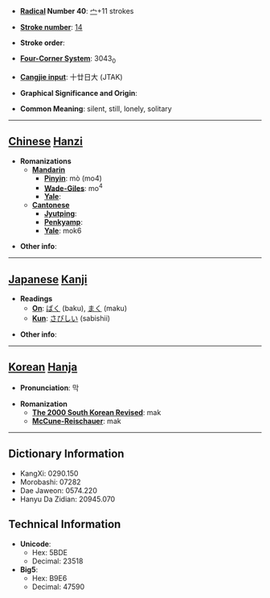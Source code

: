 * '''[[Wiktionary:Chinese radical index| Radical]] Number 40''': [[Wiktionary:Chinese radical index 宀|宀]]+11 strokes

* '''[[Wiktionary:Chinese total strokes index|Stroke number]]''': [[Wiktionary:Chinese total strokes index 14|14]]

* '''Stroke order''': 

* '''[[Wiktionary:Chinese four corner index|Four-Corner System]]''': 3043<sub>0</sub>

* '''[[Wiktionary:Chinese Cangjie index|Cangjie input]]''': 十廿日大 (JTAK)

* '''Graphical Significance and Origin''': 

* '''Common Meaning''': silent, still, lonely, solitary

----

== [[Chinese]] [[Hanzi]] ==

* '''Romanizations'''
** '''[[Mandarin]]'''
*** '''[[Pinyin]]''': mò (mo4)
*** '''[[Wade-Giles]]''': mo<sup>4</sup>
*** '''[[Yale]]''': 
** '''[[Cantonese]]'''
*** '''[[Jyutping]]''':
*** '''[[Penkyamp]]''': 
*** '''[[Yale]]''': mok6

* '''Other info''': 

----

== [[Japanese]] [[Kanji]] ==

* '''Readings'''
** '''[[On]]''': [[ばく]] (baku), [[まく]] (maku)
** '''[[Kun]]''': [[さびしい]] (sabishii)

* '''Other info''':  

----

== [[Korean]] [[Hanja]] ==

* '''Pronunciation''': 막

* '''Romanization'''
** '''[[The 2000 South Korean Revised Romanization|The 2000 South Korean Revised]]''': mak
** '''[[McCune-Reischauer]]''': mak

----

== Dictionary Information ==

* KangXi: 0290.150
* Morobashi: 07282
* Dae Jaweon: 0574.220
* Hanyu Da Zidian: 20945.070

== Technical Information ==

* '''Unicode''':
** Hex: 5BDE
** Decimal: 23518
* '''Big5''':
** Hex: B9E6
** Decimal: 47590